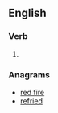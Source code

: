 ==English==

===Verb===
{{head|en|verb form}}

# {{en-past of|ferry}}

===Anagrams===
* [[red fire#English|red fire]]
* [[refried#English|refried]]